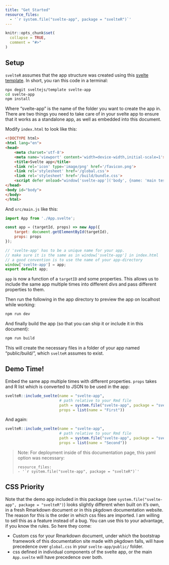 ```yaml
---
title: "Get Started"
resource_files:
  - '`r system.file("svelte-app", package = "svelteR")`'
---
```



```r
knitr::opts_chunk$set(
  collapse = TRUE,
  comment = "#>"
)
```

## Setup

`svelteR` assumes that the app structure was created
using this [svelte template](https://github.com/sveltejs/template).
In short, you ran this code in a terminal:

```bash
npx degit sveltejs/template svelte-app
cd svelte-app
npm install
```

Where "svelte-app" is the name of the folder you want to create the app in.
There are two things you need to take care of in your svelte app
to ensure that it works as a standalone app, as well as embedded
into this document.

Modify `index.html` to look like this:

```html
<!DOCTYPE html>
<html lang="en">
<head>
	<meta charset='utf-8'>
	<meta name='viewport' content='width=device-width,initial-scale=1'>
	<title>Svelte app</title>
	<link rel='icon' type='image/png' href='/favicon.png'>
	<link rel='stylesheet' href='/global.css'>
	<link rel='stylesheet' href='/build/bundle.css'>
	<script defer onload="window['svelte-app']('body', {name: 'main test'})" src='/build/bundle.js'></script>
</head>
<body id="body">
</body>
</html>
```

And `src/main.js` like this:

```js
import App from './App.svelte';

const app = (targetId, props) => new App({
	target: document.getElementById(targetId),
	props: props
});

// 'svelte-app' has to be a unique name for your app.
// make sure it is the same as in window['svelte-app'] in index.html
// a good convention is to use the name of your app-directory
window['svelte-app'] = app;
export default app;
```

`app` is now a function of a `targetID` and some properties.
This allows us to include the same app multiple times into
different divs and pass different properties to them.

Then run the following in the app directory to preview the app
on localhost while working:

```bash
npm run dev
```

And finally build the app
(so that you can ship it or include it in this document):

```bash
npm run build
```

This will create the necessary files in a folder of your app named
"public/build/", which `svelteR` assumes to exist.

## Demo Time!

Embed the same app multiple times with different properties.
`props` takes and R list which is converted to JSON to be used
in the app:

```r
svelteR::include_svelte(name = "svelte-app",
                        # path relative to your Rmd file
                        path = system.file("svelte-app", package = "svelteR"),
                        props = list(name = "First"))
```

And again:

```r
svelteR::include_svelte(name = "svelte-app",
                        # path relative to your Rmd file
                        path = system.file("svelte-app", package = "svelteR"),
                        props = list(name = "Second"))
```

> Note: For deployment inside of this documentation page,
  this yaml option was necessary:
  ```
  resource_files:
  - '`r system.file("svelte-app", package = "svelteR")`'
  ```

## CSS Priority

Note that the demo app included in this package
(see `system.file("svelte-app", package = "svelteR")`)
looks slightly different when built on it's own,
in a fresh Rmarkdown document or in this pkgdown documentation
website.
The reason for this is the order in which css files are imported.
I am willing to sell this as a feature instead of a bug.
You can use this to your advantage, if you know the rules.
So here they come:

- Custom css for your Rmarkdown document, under which
  the bootstrap framework of this documentation site made
  with pkgdown falls, will have precedence over
  `global.css` in your `svelte-app/public/` folder.
- css defined in individual components of the svelte app,
  or the main `App.svelte` will have precedence over both.
  

